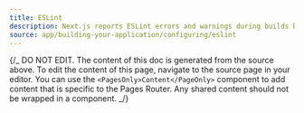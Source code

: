 ```yaml
---
title: ESLint
description: Next.js reports ESLint errors and warnings during builds by default. Learn how to opt-out of this behavior here.
source: app/building-your-application/configuring/eslint
---
```


{/_ DO NOT EDIT. The content of this doc is generated from the source above. To edit the content of this page, navigate to the source page in your editor. You can use the `<PagesOnly>Content</PageOnly>` component to add content that is specific to the Pages Router. Any shared content should not be wrapped in a component. _/}
